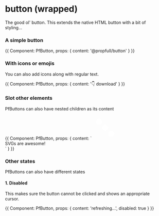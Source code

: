 


# button (wrapped)

The good ol' button. This extends the native HTML button with a bit of styling...

<Meta title="atoms/button" />

### A simple button
<Preview withSource='open'>
    <Story name='default'>
        {{
            Component: PfButton,
            props: {
                content: '@propfull/button'
            }
        }}
    </Story>
</Preview>



### With icons or emojis
You can also add icons along with regular text.

<Preview withSource='open'>
    <Story name='with icon'>
        {{
            Component: PfButton,
            props: { content: '👇 download' }
        }}
    </Story>
</Preview>

### Slot other elements
PfButtons can also have nested children as its content

<Preview>
    <Story name="nesting">
        {{
            Component: PfButton,
            props: {
                content: `
                <svg viewBox="0 0 8 8" width="5rem" height="5rem">
                    <circle cx="2" cy="2" r="1" fill="white" />
                    <circle cx="4" cy="4" r="1" fill="white" />
                    <circle cx="6" cy="6" r="1" fill="white" />
                </svg>
                <div>SVGs are awesome!</div>`
            }
        }}
    </Story>
</Preview>

### Other states
PfButtons can also have different states

#### 1. Disabled
This makes sure the button cannot be clicked and shows an appropriate cursor.

<Preview withSource='open'>
    <Story name='disabled'>
        {{
            Component: PfButton,
            props: {
                content: 'refreshing...',
                disabled: true
            }
        }}
    </Story>
</Preview>
